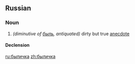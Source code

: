 ==Russian==

===Noun===
{{ru-noun+|были́чка|*}}

# ''(diminutive of [[быль]], antiquated)'' dirty but true [[anecdote]]

====Declension====
{{ru-noun-table|были́чка|*}}

[[ru:быличка]]
[[zh:быличка]]